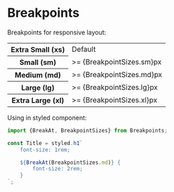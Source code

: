 
<Meta title="Styles|Breakpoints" />

# Breakpoints

Breakpoints for responsive layout:

<table>
  <tr>
    <th>Extra Small (xs)</th>
    <td>Default</td>
  </tr>
  <tr>
    <th>Small (sm)</th>
    <td>>= {BreakpointSizes.sm}px</td>
  </tr>
  <tr>
    <th>Medium (md)</th>
    <td>>= {BreakpointSizes.md}px</td>
  </tr>
  <tr>
    <th>Large (lg)</th>
    <td>>= {BreakpointSizes.lg}px</td>
  </tr>
  <tr>
    <th>Extra Large (xl)</th>
    <td>>= {BreakpointSizes.xl}px</td>
  </tr>
</table>

Using in styled component:

```js
import {BreakAt, BreakpointSizes} from Breakpoints;

const Title = styled.h1`
    font-size: 1rem;

    ${BreakAt(BreakpointSizes.md)} {
        font-size: 2rem;
    }
`;
```
